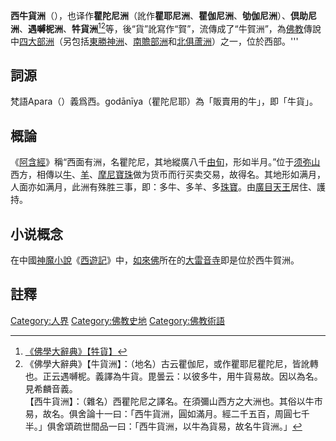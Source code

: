 {{佛教}}
'''西牛貨洲'''（{{lang-sa|Apara-godānīya}}），也译作'''瞿陀尼洲'''（訛作'''瞿耶尼洲'''、'''瞿伽尼洲'''、'''劬伽尼洲'''）、'''倶助尼洲'''、'''遇嚩柅洲'''、'''牪貨洲'''<ref>[https://zh.wikisource.org/wiki/%E4%BD%9B%E5%AD%B8%E5%A4%A7%E8%BE%AD%E5%85%B8/%E7%89%AA%E8%B2%A8 《佛學大辭典》【牪貨】]</ref><ref>《佛學大辭典》【牛貨洲】：（地名）古云瞿伽尼，或作瞿耶尼瞿陀尼，皆訛轉也。正云遇嚩柅。義譯為牛貨。毘曇云：以彼多牛，用牛貨易故。因以為名。見希麟音義。<br/>【西牛貨洲】：（雜名）西瞿陀尼之譯名。在須彌山西方之大洲也。其俗以牛市易，故名。俱舍論十一曰：「西牛貨洲，圓如滿月。經二千五百，周圓七千半。」俱舍頌疏世間品一曰：「西牛貨洲，以牛為貨易，故名牛貨洲。」</ref>等，後“貨”訛寫作“賀”，流傳成了“牛賀洲”，為[[佛教|佛教]]傳說中[[四大部洲|四大部洲]]（另包括[[東勝神洲|東勝神洲]]、[[南贍部洲|南贍部洲]]和[[北俱蘆洲|北俱蘆洲]]）之一，位於西部。'''

==詞源==
梵語Apara（{{lang-sa|अपरा}}）義爲西。godānīya（瞿陀尼耶）為「販賣用的牛」，即「牛貨」。

==概論==
《[[阿含經|阿含經]]》稱“西面有洲，名瞿陀尼，其地縱廣八千[[由旬|由旬]]，形如半月。”位于[[须弥山|须弥山]]西方，相傳以[[牛|牛]]、[[羊|羊]]、[[摩尼寶珠|摩尼寶珠]]做为货币而行买卖交易，故得名。其地形如满月，人面亦如满月，此洲有殊胜三事，即：多牛、多羊、多[[珠寶|珠寶]]。由[[廣目天王|廣目天王]]居住、護持。

==小说概念==
在中國[[神魔小說|神魔小說]]《[[西遊記|西遊記]]》中，[[如來佛|如來佛]]所在的[[大雷音寺|大雷音寺]]即是位於西牛賀洲。

==註釋==
{{reflist}}


{{佛教小作品}}
{{Myth-stub}}

{{四大部洲}}
{{西遊記}}
[[Category:人界|Category:人界]]
[[Category:佛教史地|Category:佛教史地]]
[[Category:佛教術語|Category:佛教術語]]